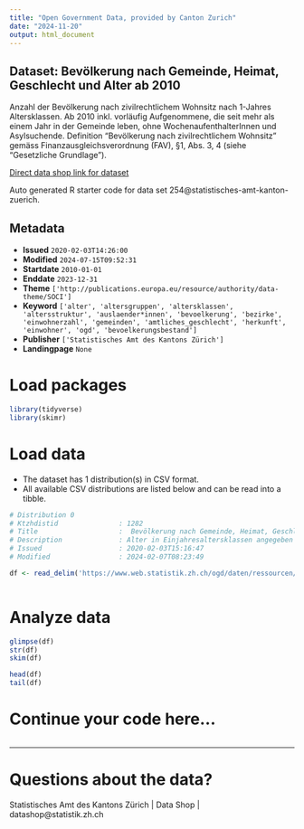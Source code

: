 ```yaml
---
title: "Open Government Data, provided by Canton Zurich"
date: "2024-11-20"
output: html_document
---
```


## Dataset: Bevölkerung nach Gemeinde, Heimat, Geschlecht und Alter ab 2010

Anzahl der Bevölkerung nach zivilrechtlichem Wohnsitz nach 1-Jahres Altersklassen. Ab 2010 inkl. vorläufig Aufgenommene, die seit mehr als einem Jahr in der Gemeinde leben, ohne WochenaufenthalterInnen und Asylsuchende. Definition "Bevölkerung nach zivilrechtlichem Wohnsitz" gemäss Finanzausgleichsverordnung (FAV), §1, Abs. 3, 4 (siehe "Gesetzliche Grundlage"). 

[Direct data shop link for dataset](https://www.zh.ch/de/politik-staat/statistik-daten/datenkatalog.html#/datasets/254@statistisches-amt-kanton-zuerich)

Auto generated R starter code for data set 254@statistisches-amt-kanton-zuerich.

## Metadata

- **Issued** `2020-02-03T14:26:00`
- **Modified** `2024-07-15T09:52:31`
- **Startdate** `2010-01-01`
- **Enddate** `2023-12-31`
- **Theme** `['http://publications.europa.eu/resource/authority/data-theme/SOCI']`
- **Keyword** `['alter', 'altersgruppen', 'altersklassen', 'altersstruktur', 'auslaender*innen', 'bevoelkerung', 'bezirke', 'einwohnerzahl', 'gemeinden', 'amtliches_geschlecht', 'herkunft', 'einwohner', 'ogd', 'bevoelkerungsbestand']`
- **Publisher** `['Statistisches Amt des Kantons Zürich']`
- **Landingpage** `None`


# Load packages

```r

library(tidyverse)
library(skimr)

```

# Load data

-   The dataset has 1 distribution(s) in CSV format.
-   All available CSV distributions are listed below and can be read into a tibble.

```r

# Distribution 0
# Ktzhdistid               : 1282
# Title                    :  Bevölkerung nach Gemeinde, Heimat, Geschlecht und Alter (1-Jahres Altersklassen)
# Description              : Alter in Einjahresaltersklassen angegeben
# Issued                   : 2020-02-03T15:16:47
# Modified                 : 2024-02-07T08:23:49

df <- read_delim('https://www.web.statistik.zh.ch/ogd/daten/ressourcen/KTZH_00000254_00001282.csv')



```

# Analyze data

```r

glimpse(df)
str(df)
skim(df)

head(df)
tail(df)

```

# Continue your code here...

```r

```

------------------------------------------------------------------------

# Questions about the data?

Statistisches Amt des Kantons Zürich | Data Shop | datashop@statistik.zh.ch
